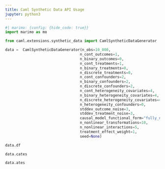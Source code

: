 ```yaml
---
title: Caml Synthetic Data API Usage
jupyter: python3
---
```


```python
#| marimo: {config: {hide_code: true}}
import marimo as mo
```



```python
from caml.extensions.synthetic_data import CamlSyntheticDataGenerator
```

```python
data =  CamlSyntheticDataGenerator(n_obs=10_000,
                                  n_cont_outcomes=1,
                                  n_binary_outcomes=0,
                                  n_cont_treatments=1,
                                  n_binary_treatments=0,
                                  n_discrete_treatments=0,
                                  n_cont_confounders=2,
                                  n_binary_confounders=2,
                                  n_discrete_confounders=2,
                                  n_cont_heterogeneity_covariates=4,
                                  n_binary_heterogeneity_covariates=4,
                                  n_discrete_heterogeneity_covariates=4,
                                  n_heterogeneity_confounders=0,
                                  stddev_outcome_noise=3,
                                  stddev_treatment_noise=3,
                                  causal_model_functional_form="fully_non_linear",
                                  n_nonlinear_transformations=10,
                                  n_nonlinear_interactions=5,
                                  treatment_effect_weight=1,
                                  seed=None)
```

```python
data.df
```

```python
data.cates
```

```python
data.ates
```
